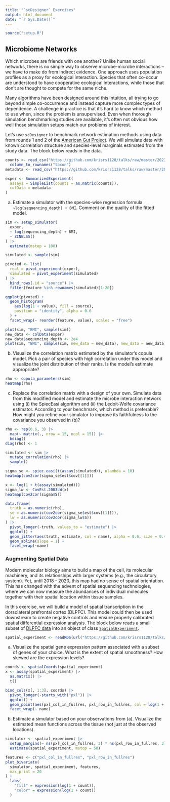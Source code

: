 ```yaml
---
title: "`scDesigner` Exercises"
output: html_document
date: "`r Sys.Date()`"
---
```


```r
source("setup.R")
```

## Microbiome Networks

Which microbes are friends with one another? Unlike human social networks, there
is no simple way to observe microbe-microbe interactions -- we have to make do
from indirect evidence. One approach uses population profiles as a proxy for
ecological interaction. Species that often co-occur are understood to have
cooperative ecological interactions, while those that don't are thought to
compete for the same niche.

Many algorithms have been designed around this intuition, all trying to go
beyond simple co-occurrence and instead capture more complex types of
dependence. A challenge in practice is that it's hard to know which method to
use when, since the problem is unsupervised. Even when thorough simulation
benchmarking studies are available, it's often not obvious how well those
simulation setups match our problems of interest.

Let's use `scDesigner` to benchmark network estimation methods using data from
rounds 1 and 2 of the [American Gut
Project](https://journals.asm.org/doi/10.1128/msystems.00031-18). We will
simulate data with known correlation structure and species-level marginals
estimated from the study data. The block below reads in the data.

```r
counts <- read_csv("https://github.com/krisrs1128/talks/raw/master/2023/20231206/exercises/amgut-counts.csv") |>
  column_to_rownames("taxon")
metadata <- read_csv("https://github.com/krisrs1128/talks/raw/master/2023/20231206/exercises/amgut-metadata.csv")

exper <- SummarizedExperiment(
  assays = SimpleList(counts = as.matrix(counts)),
  colData = metadata
)
```

a. Estimate a simulator with the species-wise regression formula
`~log(sequencing_depth) + BMI`. Comment on the quality of the fitted model.

```r
sim <- setup_simulator(
  exper,
  ~ log(sequencing_depth) + BMI,
  ~ ZINBLSS()
) |>
  estimate(mstop = 100)

simulated <- sample(sim)
```

```r
pivoted <- list(
  real = pivot_experiment(exper),
  simulated = pivot_experiment(simulated)
) |>
  bind_rows(.id = "source") |>
  filter(feature %in% rownames(simulated)[1:20])

ggplot(pivoted) +
  geom_histogram(
    aes(log(1 + value), fill = source),
    position = "identity", alpha = 0.6
  ) +
  facet_wrap(~ reorder(feature, value), scales = "free")
```


```r
plot(sim, "BMI", sample(sim))
new_data <- colData(exper) 
new_data$sequencing_depth <- 2e4
plot(sim, "BMI", sample(sim, new_data = new_data), new_data = new_data)
```

b. Visualize the correlation matrix estimated by the simulator's copula model.
Pick a pair of species with high correlation under this model and visualize the
joint distribution of their ranks. Is the model's estimate appropriate?

```r
rho <- copula_parameters(sim)
heatmap(rho)
```

c. Replace the correlation matrix with a design of your own. Simulate data from
this modified model and estimate the microbe interaction network using (i) the
SpiecEasi algorithm and (ii) the Ledoit-Wolfe covariance estimator. According to
your benchmark, which method is preferable? How might you refine your simulator
to improve its faithfulness to the covariance you observed in (b)?

```r
rho <- rep(0.6, 3) |>
  map(~ matrix(., nrow = 15, ncol = 15)) |>
  bdiag()
diag(rho) <- 1

simulated <- sim |>
  mutate_correlation(rho) |>
  sample()

sigma_se <- spiec.easi(t(assay(simulated)), nlambda = 10)
heatmap(cov2cor(sigma_se$est$cov[[1]]))

x <- log(1 + t(assay(simulated)))
sigma_lw <- CovEst.2003LW(x)
heatmap(cov2cor(sigma$S))

data.frame(
  truth = as.numeric(rho),
  se = as.numeric(cov2cor(sigma_se$est$cov[[1]])),
  lw = as.numeric(cov2cor(sigma_lw$S))
) |>
  pivot_longer(-truth, values_to = "estimate") |>
  ggplot() +
  geom_jitter(aes(truth, estimate, col = name), alpha = 0.6, size = 0.4) +
  geom_abline(slope = 1) +
  facet_wrap(~name)
```

### Augmenting Spatial Data

Modern molecular biology aims to build a map of the cell, its molecular
machinery, and its relationships with larger systems (e.g., the circulatory
system). Yet, until 2018 - 2020, this map had no sense of spatial orientation.
This has changed with the advent of spatial sequencing technologies, where we
can now measure the abundances of individual molecules together with their
spatial location within tissue samples.

In this exercise, we will build a model of spatial transcription in the
dorsolateral prefrontal cortex (DLPFC). This model could then be used downstream
to create negative controls and ensure properly calibrated spatial differential
expression analysis. The block below reads a small subset of [DLPFC
data](https://www.ncbi.nlm.nih.gov/pmc/articles/PMC8095368/) into an object of
class [`SpatialExperiment`](https://github.com/drighelli/SpatialExperiment). 

```r
spatial_experiment <- readRDS(url("https://github.com/krisrs1128/talks/raw/master/2023/20231206/exercises/dlpfc.rds"))
```

a. Visualize the spatial gene expression pattern associated with a subset of
genes of your choice. What is the extent of spatial smoothness? How skewed are
the expression levels?

```r
coords <- spatialCoords(spatial_experiment)
x <- assay(spatial_experiment) |>
  as.matrix() |>
  t()

bind_cols(x[, 1:3], coords) |>
  pivot_longer(-starts_with("pxl")) |>
  ggplot() +
  geom_point(aes(pxl_col_in_fullres, pxl_row_in_fullres, col = log(1 + value))) +
  facet_wrap(~ name)
```


b. Estimate a simulator based on your observations from (a). Visualize the
estimated mean functions across the tissue (not just at the observed locations).

```r
simulator <- spatial_experiment |>
  setup_margins(~ ns(pxl_col_in_fullres, 3) * ns(pxl_row_in_fullres, 3), ~ NBinomialLSS()) |>
  estimate(spatial_experiment, mstop = 50)

features <- c("pxl_col_in_fullres", "pxl_row_in_fullres")
plot_bivariate(
  simulator, spatial_experiment, features,
  max_print = 20
) +
  labs(
    "fill" = expression(log(1 + count)),
    "color" = expression(log(1 + count))
  )
```